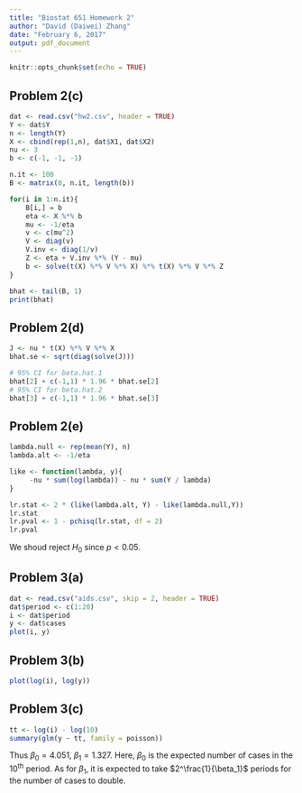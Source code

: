 ```yaml
---
title: "Biostat 651 Homework 2"
author: "David (Daiwei) Zhang"
date: "February 6, 2017"
output: pdf_document
---
```


```r
knitr::opts_chunk$set(echo = TRUE)
```

## Problem 2(c)

```r
dat <- read.csv("hw2.csv", header = TRUE)
Y <- dat$Y
n <- length(Y)
X <- cbind(rep(1,n), dat$X1, dat$X2)
nu <- 3
b <- c(-1, -1, -1)

n.it <- 100
B <- matrix(0, n.it, length(b))

for(i in 1:n.it){
    B[i,] = b
    eta <- X %*% b
    mu <- -1/eta
    v <- c(mu^2)
    V <- diag(v)
    V.inv <- diag(1/v)
    Z <- eta + V.inv %*% (Y - mu)
    b <- solve(t(X) %*% V %*% X) %*% t(X) %*% V %*% Z
}

bhat <- tail(B, 1)
print(bhat)
```

## Problem 2(d)

```r
J <- nu * t(X) %*% V %*% X
bhat.se <- sqrt(diag(solve(J)))

# 95% CI for beta.hat.1
bhat[2] + c(-1,1) * 1.96 * bhat.se[2]
# 95% CI for beta.hat.2
bhat[3] + c(-1,1) * 1.96 * bhat.se[3]
```

## Problem 2(e)

```r
lambda.null <- rep(mean(Y), n)
lambda.alt <- -1/eta

like <- function(lambda, y){
     -nu * sum(log(lambda)) - nu * sum(Y / lambda)
}

lr.stat <- 2 * (like(lambda.alt, Y) - like(lambda.null,Y))
lr.stat
lr.pval <- 1 - pchisq(lr.stat, df = 2)
lr.pval
```

We shoud reject $H_0$ since $p < 0.05$.

## Problem 3(a)

```r
dat <- read.csv("aids.csv", skip = 2, header = TRUE)
dat$period <- c(1:20)
i <- dat$period
y <- dat$cases
plot(i, y)
```

## Problem 3(b)
```r
plot(log(i), log(y))
```

## Problem 3(c)
```r
tt <- log(i) - log(10)
summary(glm(y ~ tt, family = poisson))
```

Thus $\beta_0 = 4.051$, $\beta_1 = 1.327$.
Here, $\beta_0$ is the expected number of cases in the $10^\text{th}$ period. As for $\beta_1$, it is expected to take $2^\frac{1}{\beta_1}$ periods for the number of cases to double.